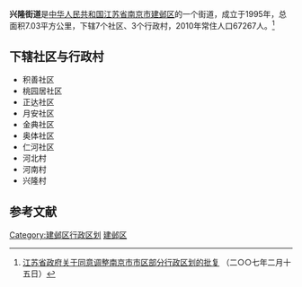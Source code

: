 {{中国乡级行政区
| 行政区全称 = 兴隆街道 
| 景观照片文件名 =
| 景观照片描述 =
| 汉语拼音 =
| 上级行政区 = [[江苏省|江苏省]][[南京市|南京市]][[建邺区|建邺区]]
| 行政区类别 = [[街道_(行政区划)|街道]]
| 行政区划代码 = 320105006
| 地理坐标 =
| 总面积 = 7.03平方公里
| 户籍人口 = 
| 户籍人口年份 =
| 常住人口 = 67267人<ref>建邺区2010年第六次全国人口普查主要数据公报</ref>
| 常住人口年份 =
| 人口密度 =
| 行政区划 = 10
| 官方网站 = 
| 政府驻地 = 
| 邮政编码 = 
| 毗邻行政区 =
| 位置图文件名 =
| 位置图描述 =
}}

'''兴隆街道'''是[[中华人民共和国|中华人民共和国]][[江苏省|江苏省]][[南京市|南京市]][[建邺区|建邺区]]的一个街道，成立于1995年，总面积7.03平方公里，下辖7个社区、3个行政村，2010年常住人口67267人。<ref>[http://www.xzqh.org/html/2008/0428/5232.html 江苏省政府关于同意调整南京市市区部分行政区划的批复] {{Wayback|url=http://www.xzqh.org/html/2008/0428/5232.html |date=20120326143404 }}（二○○七年二月十五日）</ref>

==下辖社区与行政村==
*积善社区
*桃园居社区
*正达社区
*月安社区
*金典社区
*奥体社区
*仁河社区
*河北村
*河南村
*兴隆村

==参考文献==
{{reflist}}

{{建邺区行政区划}}

[[Category:建邺区行政区划|Category:建邺区行政区划]]
[[Category:南京市街道|建邺区]]